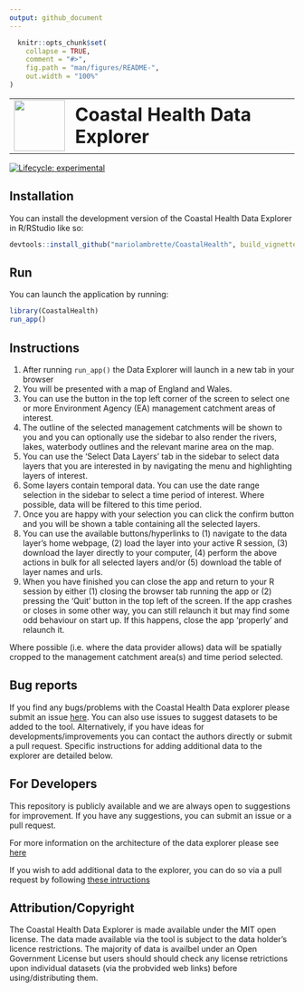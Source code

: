 ```yaml
---
output: github_document
---
```


<!-- README.md is generated from README.Rmd. Please edit that file -->

```r
  knitr::opts_chunk$set(
    collapse = TRUE,
    comment = "#>",
    fig.path = "man/figures/README-",
    out.width = "100%"
)
```

<table style="border-collapse: collapse; border: none; border-color: transparent;">
  <tr style="border: none; border-color: transparent;">
    <td style="border: none; padding-right: 10px; vertical-align: middle;">
      <img src="inst/app/www/logo.png" width="90"/>
    </td>
    <td style="border: none; vertical-align: middle; border-color: transparent;">
      <h1 style="margin: 0;">Coastal Health Data Explorer</h1>
    </td>
  </tr>
</table>

<!-- badges: start -->
[![Lifecycle: experimental](https://img.shields.io/badge/lifecycle-experimental-orange.svg)](https://lifecycle.r-lib.org/articles/stages.html#experimental)
<!-- badges: end -->

## Installation

You can install the development version of the Coastal Health Data Explorer in R/RStudio like so:

```r

devtools::install_github("mariolambrette/CoastalHealth", build_vignettes = TRUE)

```

## Run

You can launch the application by running:

```r
library(CoastalHealth)
run_app()
```

## Instructions

1. After running `run_app()` the Data Explorer will launch in a new tab in your browser
2. You will be presented with a map of England and Wales.
3. You can use the button in the top left corner of the screen to select one or more Environment Agency (EA) management catchment areas of interest.
4. The outline of the selected management catchments will be shown to you and you can optionally use the sidebar to also render the rivers, lakes, waterbody outlines and the relevant marine area on the map.
5. You can use the 'Select Data Layers' tab in the sidebar to select data layers that you are interested in by navigating the menu and highlighting layers of interest.
6. Some layers contain temporal data. You can use the date range selection in the sidebar to select a time period of interest. Where possible, data will be filtered to this time period.
7. Once you are happy with your selection you can click the confirm button and you will be shown a table containing all the selected layers.
8. You can use the available buttons/hyperlinks to (1) navigate to the data layer's home webpage, (2) load the layer into your active R session, (3) download the layer directly to your computer, (4) perform the above actions in bulk for all selected layers and/or (5) download the table of layer names and urls.
9. When you have finished you can close the app and return to your R session by either (1) closing the browser tab running the app or (2) pressing the 'Quit' button in the top left of the screen. If the app crashes or closes in some other way, you can still relaunch it but may find some odd behaviour on start up. If this happens, close the app 'properly' and relaunch it.

Where possible (i.e. where the data provider allows) data will be spatially cropped to the management catchment area(s) and time period selected. 

## Bug reports

If you find any bugs/problems with the Coastal Health Data explorer please submit an issue [here](https://github.com/mariolambrette/CoastalHealth/issues). You can also use issues to suggest datasets to be added to the tool. Alternatively, if you have ideas for developments/improvements you can contact the authors directly or submit a pull request. Specific instructions for adding additional data to the explorer are detailed below.

## For Developers

This repository is publicly available and we are always open to suggestions for improvement. If you have any suggestions, you can submit an issue or a pull request.

For more information on the architecture of the data explorer please see [here](https://github.com/mariolambrette/CoastalHealth/blob/main/data-raw/github_documentation/app-structure-github.md)

If you wish to add additional data to the explorer, you can do so via a pull request by following [these intructions](https://github.com/mariolambrette/CoastalHealth/blob/main/data-raw/github_documentation/add-data-github.md)

## Attribution/Copyright

The Coastal Health Data Explorer is made available under the MIT open license.
The data made available via the tool is subject to the data holder's licence restrictions. The majority of data is availbel under an Open Government License but users should should check any license retrictions upon individual datasets (via the probvided web links) before using/distributing them.


